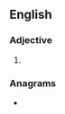 ==English==

===Adjective===
{{head|en|adjective comparative form}}

# {{en-comparative of|feeble}}

===Anagrams===
* {{anagrams|en|a=beeeflr|Lefeber|Lefebre}}